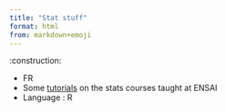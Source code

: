 ```yaml
---
title: "Stat stuff"
format: html
from: markdown+emoji
---
```


:construction:

* FR
* Some [tutorials](https://github.com/ludo2ne/R-tuto) on the stats courses taught at ENSAI
* Language : R